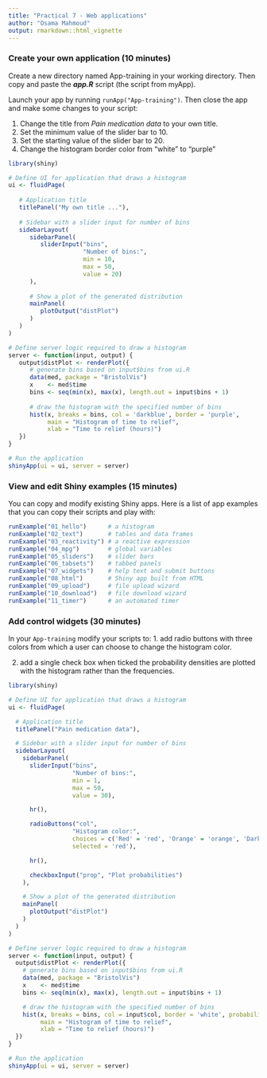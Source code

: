 ```yaml
---
title: "Practical 7 - Web applications"
author: "Osama Mahmoud"
output: rmarkdown::html_vignette
---
```

<!--
%\VignetteEngine{knitr::rmarkdown}
%\VignetteIndexEntry{Practical 1}
-->

### Create your own application (10 minutes)
Create a new directory named App-training in your working directory. Then copy and paste the ***app.R*** script (the script from myApp). 

Launch your app by running `runApp("App-training")`. Then close the app and make some changes to your script:

1. Change the title from *Pain medication data* to your own title.
2. Set the minimum value of the slider bar to 10.
3. Set the starting value of the slider bar to 20.
4. Change the histogram border color from "white" to "purple"

```r
library(shiny)

# Define UI for application that draws a histogram
ui <- fluidPage(
   
   # Application title
   titlePanel("My own title ..."),
   
   # Sidebar with a slider input for number of bins 
   sidebarLayout(
      sidebarPanel(
         sliderInput("bins",
                     "Number of bins:",
                     min = 10,
                     max = 50,
                     value = 20)
      ),
      
      # Show a plot of the generated distribution
      mainPanel(
         plotOutput("distPlot")
      )
   )
)

# Define server logic required to draw a histogram
server <- function(input, output) {
   output$distPlot <- renderPlot({
      # generate bins based on input$bins from ui.R
      data(med, package = "BristolVis")
      x    <- med$time 
      bins <- seq(min(x), max(x), length.out = input$bins + 1)
      
      # draw the histogram with the specified number of bins
      hist(x, breaks = bins, col = 'darkblue', border = 'purple',
           main = "Histogram of time to relief",
           xlab = "Time to relief (hours)")
   })
}

# Run the application 
shinyApp(ui = ui, server = server)
```

### View and edit Shiny examples (15 minutes)

You can copy and modify existing Shiny apps. Here is a list of app examples that you can copy their scripts and play with:

```r
runExample("01_hello")      # a histogram
runExample("02_text")       # tables and data frames
runExample("03_reactivity") # a reactive expression
runExample("04_mpg")        # global variables
runExample("05_sliders")    # slider bars
runExample("06_tabsets")    # tabbed panels
runExample("07_widgets")    # help text and submit buttons
runExample("08_html")       # Shiny app built from HTML
runExample("09_upload")     # file upload wizard
runExample("10_download")   # file download wizard
runExample("11_timer")      # an automated timer
```

### Add control widgets (30 minutes)

In your `App-training` modify your scripts to:
1. add radio buttons with three colors from which a user can choose to change the histogram color.

2. add a single check box when ticked the probability densities are plotted with the histogram rather than the frequencies.

```r
library(shiny)

# Define UI for application that draws a histogram
ui <- fluidPage(

  # Application title
  titlePanel("Pain medication data"),

  # Sidebar with a slider input for number of bins
  sidebarLayout(
    sidebarPanel(
      sliderInput("bins",
                  "Number of bins:",
                  min = 1,
                  max = 50,
                  value = 30),

      hr(),

      radioButtons("col",
                  "Histogram color:",
                  choices = c('Red' = 'red', 'Orange' = 'orange', 'Dark green' = 'darkgreen'),
                  selected = 'red'),

      hr(),

      checkboxInput("prop", "Plot probabilities")
    ),

    # Show a plot of the generated distribution
    mainPanel(
      plotOutput("distPlot")
    )
  )
)

# Define server logic required to draw a histogram
server <- function(input, output) {
  output$distPlot <- renderPlot({
    # generate bins based on input$bins from ui.R
    data(med, package = "BristolVis")
    x    <- med$time
    bins <- seq(min(x), max(x), length.out = input$bins + 1)

    # draw the histogram with the specified number of bins
    hist(x, breaks = bins, col = input$col, border = 'white', probability = input$prop,
         main = "Histogram of time to relief",
         xlab = "Time to relief (hours)")
  })
}

# Run the application
shinyApp(ui = ui, server = server)
```

